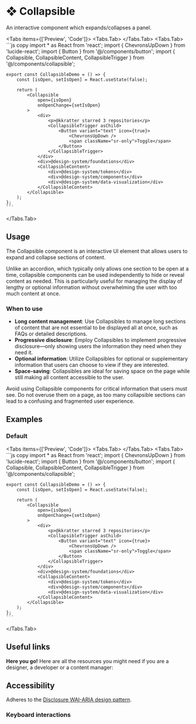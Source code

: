 
# ❖ Collapsible

An interactive component which expands/collapses a panel.

<Tabs items={['Preview', 'Code']}>
  <Tabs.Tab>
    <CollapsiblePreview />
  </Tabs.Tab>
  <Tabs.Tab>
    ```js copy 
    import * as React from 'react';
    import { ChevronsUpDown } from 'lucide-react';
    import { Button } from '@/components/button';
    import { Collapsible, CollapsibleContent, CollapsibleTrigger } from '@/components/collapsible';

    export const CollapsibleDemo = () => {
        const [isOpen, setIsOpen] = React.useState(false);

        return (
            <Collapsible
                open={isOpen}
                onOpenChange={setIsOpen}
            >
                <div>
                    <p>@kkratter starred 3 repositories</p>
                    <CollapsibleTrigger asChild>
                        <Button variant="text" icon={true}>
                            <ChevronsUpDown />
                            <span className="sr-only">Toggle</span>
                        </Button>
                    </CollapsibleTrigger>
                </div>
                <div>@design-system/foundations</div>
                <CollapsibleContent>
                    <div>@design-system/tokens</div>
                    <div>@design-system/components</div>
                    <div>@design-system/data-visualization</div>
                </CollapsibleContent>
            </Collapsible>
        );
    };
    ```
  </Tabs.Tab>
</Tabs>

## Usage

The Collapsible component is an interactive UI element that allows users to expand and collapse sections of content. 

Unlike an accordion, which typically only allows one section to be open at a time, collapsible components can be used independently to hide or reveal content as needed. This is particularly useful for managing the display of lengthy or optional information without overwhelming the user with too much content at once.

### When to use
- **Long content management**: Use Collapsibles to manage long sections of content that are not essential to be displayed all at once, such as FAQs or detailed descriptions.
- **Progressive disclosure**: Employ Collapsibles to implement progressive disclosure—only showing users the information they need when they need it.
- **Optional information**: Utilize Collapsibles for optional or supplementary information that users can choose to view if they are interested.
- **Space-saving**: Collapsibles are ideal for saving space on the page while still making all content accessible to the user.

Avoid using Collapsible components for critical information that users must see. Do not overuse them on a page, as too many collapsible sections can lead to a confusing and fragmented user experience.

## Examples 

### Default

<Tabs items={['Preview', 'Code']}>
  <Tabs.Tab>
    <CollapsiblePreview />
  </Tabs.Tab>
  <Tabs.Tab>
    ```js copy 
    import * as React from 'react';
    import { ChevronsUpDown } from 'lucide-react';
    import { Button } from '@/components/button';
    import { Collapsible, CollapsibleContent, CollapsibleTrigger } from '@/components/collapsible';

    export const CollapsibleDemo = () => {
        const [isOpen, setIsOpen] = React.useState(false);

        return (
            <Collapsible
                open={isOpen}
                onOpenChange={setIsOpen}
            >
                <div>
                    <p>@kkratter starred 3 repositories</p>
                    <CollapsibleTrigger asChild>
                        <Button variant="text" icon={true}>
                            <ChevronsUpDown />
                            <span className="sr-only">Toggle</span>
                        </Button>
                    </CollapsibleTrigger>
                </div>
                <div>@design-system/foundations</div>
                <CollapsibleContent>
                    <div>@design-system/tokens</div>
                    <div>@design-system/components</div>
                    <div>@design-system/data-visualization</div>
                </CollapsibleContent>
            </Collapsible>
        );
    };
    ```
  </Tabs.Tab>
</Tabs>

## Useful links

**Here you go!** Here are all the resources you might need if you are a designer, a developer or a content manager:

<Cards className='mt-8'>
  <Card
    title="🤖 Storybook"
    href="https://main--653e613f4feb85c1b6467ba7.chromatic.com/?path=/docs/components-collapsible--documentation"
  />
  <Card
    title="🪄 Figma"
    href="https://www.figma.com/file/acdO58jx9zgGfkKu6htrx2/%F0%9F%94%B5-Fusillo-Design-System?type=design&node-id=550%3A41441&mode=design&t=BNqih1pZMuav038B-1"
  />
</Cards>  

## Accessibility

Adheres to the [Disclosure WAI-ARIA design pattern](https://www.w3.org/WAI/ARIA/apg/patterns/disclosure/).

### Keyboard interactions

<CollapsibleAccessibility />